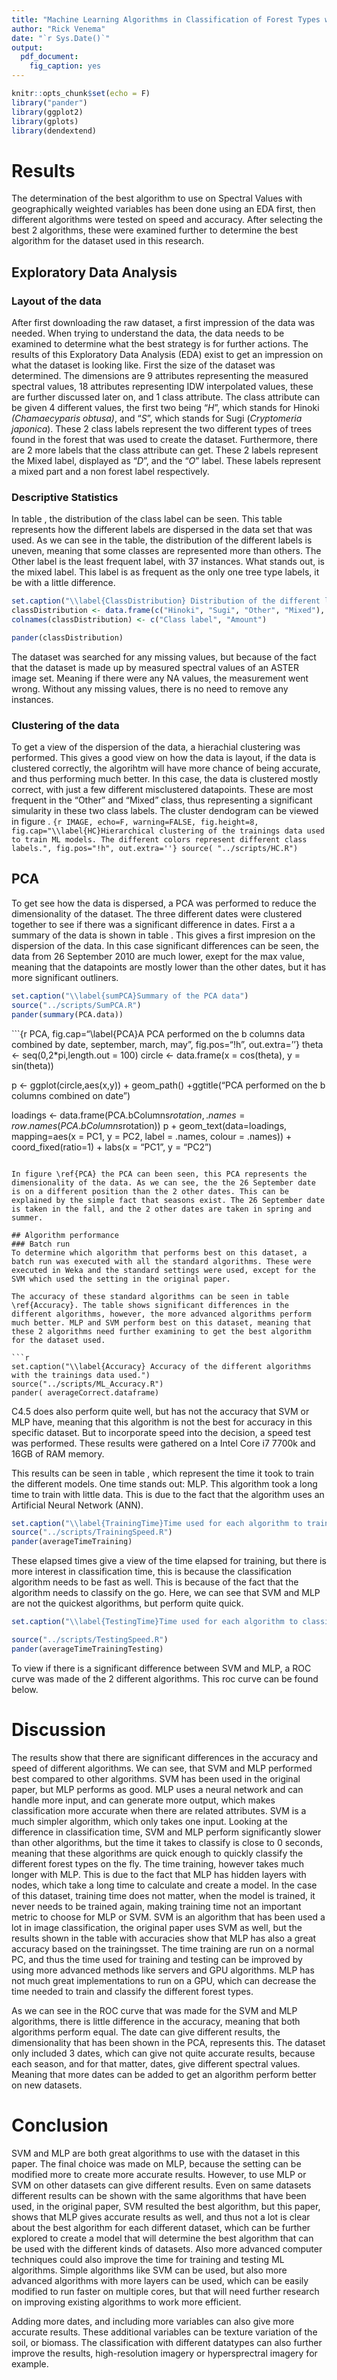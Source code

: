 ```yaml
---
title: "Machine Learning Algorithms in Classification of Forest Types with Geographically Weighted Variables"
author: "Rick Venema"
date: "`r Sys.Date()`"
output: 
  pdf_document:
    fig_caption: yes
---
```

```r
knitr::opts_chunk$set(echo = F)
library("pander")
library(ggplot2)
library(gplots)
library(dendextend)
```
\begin{abstract}
This paper extends the paper by Johnson et. al. 2012 \cite{Johnson12}, further examining different Machine Learning algorithms for ASTER image classifiction of forest types in a Japanese forest containing Sugi (\textit{Cryptomeria japonica}) and Hinoki (\textit{Chamaecyparis obtusa}) trees. This paper first looks into the dataset that was used in the original paper and tests different Machine Learning algorithms to create a model that can classify the different tree types quick and accurate. This has been done by using Weka, and the standard settings. Exept Support Vector Machines (SVMs), which has been set up with the settings used in the original paper. MLP has shown significantly good accuracy based on tests run on different algorithms with the original dataset.
\end{abstract}

\newpage

# Results
The determination of the best algorithm to use on Spectral Values with geographically weighted variables has been done using an EDA first, then different algorithms were tested on speed and accuracy. After selecting the best 2 algorithms, these were examined further to determine the best algorithm for the dataset used in this research.

## Exploratory Data Analysis
### Layout of the data
After first downloading the raw dataset, a first impression of the data was needed. When trying to understand the data, the data needs to be examined to determine what the best strategy is for further actions. The results of this Exploratory Data Analysis (EDA) exist to get an impression on what the dataset is looking like. First the size of the dataset was determined. The dimensions are 9 attributes representing the measured spectral values, 18 attributes representing IDW interpolated values, these are further discussed later on, and 1 class attribute. The class attribute can be given 4 different values, the first two being "*H*", which stands for Hinoki *(Chamaecyparis obtusa)*, and "*S*", which stands for Sugi (*Cryptomeria japonica*). These 2 class labels represent the two different types of trees found in the forest that was used to create the dataset. Furthermore, there are 2 more labels that the class attribute can get. These 2 labels represent the Mixed label, displayed as "*D*", and the "*O*" label. These labels represent a mixed part and a non forest label respectively.

### Descriptive Statistics
In table \ref{ClassDistribution}, the distribution of the class label can be seen. This table represents how the different labels are dispersed in the data set that was used. As we can see in the table, the distribution of the different labels is uneven, meaning that some classes are represented more than others. The Other label is the least frequent label, with 37 instances. What stands out, is the mixed label. This label is as frequent as the only one tree type labels, it be with a little difference. 

```r
set.caption("\\label{ClassDistribution} Distribution of the different labels of the Class attribute.")
classDistribution <- data.frame(c("Hinoki", "Sugi", "Other", "Mixed"), c(48, 59, 37, 54))
colnames(classDistribution) <- c("Class label", "Amount")

pander(classDistribution)

```

The dataset was searched for any missing values, but because of the fact that the dataset is made up by measured spectral values of an ASTER image set. Meaning if there were any NA values, the measurement went wrong. Without any missing values, there is no need to remove any instances. 


### Clustering of the data
To get a view of the dispersion of the data, a hierachial clustering was performed. This gives a good view on how the data is layout, if the data is clustered correctly, the algorihtm will have more chance of being accurate, and thus performing much better. In this case, the data is clustered mostly correct, with just a few different misclustered datapoints. These are most frequent in the "Other" and "Mixed" class, thus representing a significant simularity in these two class labels. The cluster dendogram can be viewed in figure \ref{ClassDistribution}. 
```{r IMAGE, echo=F, warning=FALSE, fig.height=8, fig.cap="\\label{HC}Hierarchical clustering of the trainings data used to train ML models. The different colors represent different class labels.", fig.pos="!h", out.extra=''}
source( "../scripts/HC.R")
```


\clearpage

## PCA
To get see how the data is dispersed, a PCA was performed to reduce the dimensionality of the dataset. The three different dates were clustered together to see if there was a significant difference in dates. First a a summary of the data is shown in table \ref{sumPCA}. This gives a first impresion on the dispersion of the data. In this case significant differences can be seen, the data from 26 September 2010 are much lower, exept for the max value, meaning that the datapoints are mostly lower than the other dates, but it has more significant outliners.

```r

set.caption("\\label{sumPCA}Summary of the PCA data")
source("../scripts/SumPCA.R")
pander(summary(PCA.data))
```

```{r PCA, fig.cap="\\label{PCA}A PCA performed on the b columns data combined by date, september, march, may", fig.pos="!h", out.extra=''}
theta <- seq(0,2*pi,length.out = 100)
circle <- data.frame(x = cos(theta), y = sin(theta))

p <- ggplot(circle,aes(x,y)) + geom_path() +ggtitle("PCA performed on the b columns combined on date")

loadings <- data.frame(PCA.bColumns$rotation, 
                       .names = row.names(PCA.bColumns$rotation))
p + geom_text(data=loadings, 
              mapping=aes(x = PC1, y = PC2, label = .names, colour = .names)) +
  coord_fixed(ratio=1) +
  labs(x = "PC1", y = "PC2")

```

In figure \ref{PCA} the PCA can been seen, this PCA represents the dimensionality of the data. As we can see, the the 26 September date is on a different position than the 2 other dates. This can be explained by the simple fact that seasons exist. The 26 September date is taken in the fall, and the 2 other dates are taken in spring and summer.

## Algorithm performance
### Batch run
To determine which algorithm that performs best on this dataset, a batch run was executed with all the standard algorithms. These were executed in Weka and the standard settings were used, except for the SVM which used the setting in the original paper.

The accuracy of these standard algorithms can be seen in table \ref{Accuracy}. The table shows significant differences in the different algorithms, however, the more advanced algorithms perform much better. MLP and SVM perform best on this dataset, meaning that these 2 algorithms need further examining to get the best algorithm for the dataset used. 

```r
set.caption("\\label{Accuracy} Accuracy of the different algorithms with the trainings data used.")
source("../scripts/ML_Accuracy.R")
pander( averageCorrect.dataframe)
```

C4.5 does also perform quite well, but has not the accuracy that SVM or MLP have, meaning that this algorithm is not the best for accuracy in this specific dataset. But to incorporate speed into the decision, a speed test was performed. These results were gathered on a Intel Core i7 7700k and 16GB of RAM memory. 

This results can be seen in table \ref{TrainingTime}, which represent the time it took to train the different models. One time stands out: MLP. This algorithm took a long time to train with little data. This is due to the fact that the algorithm uses an Artificial Neural Network (ANN).
```r
set.caption("\\label{TrainingTime}Time used for each algorithm to train the algorithm")
source("../scripts/TrainingSpeed.R")
pander(averageTimeTraining)

```

These elapsed times give a view of the time elapsed for training, but there is more interest in classification time, this is because the classification algorithm needs to be fast as well. This is because of the fact that the algorithm needs to classify on the go. Here, we can see that SVM and MLP are not the quickest algorithms, but perform quite quick. 

```r
set.caption("\\label{TestingTime}Time used for each algorithm to classify new instances")

source("../scripts/TestingSpeed.R")
pander(averageTimeTrainingTesting)

```

To view if there is a significant difference between SVM and MLP, a ROC curve was made of the 2 different algorithms. This roc curve can be found below.



\begin{figure}[h]
  \centering
    \includegraphics{roc}
    \caption{The ROC Curve for the SVM and MLP algorithm}
\end{figure}

# Discussion
The results show that there are significant differences in the accuracy and speed of different algorithms. We can see, that SVM and MLP performed best compared to other algorithms. SVM has been used in the original paper, but MLP performs as good. MLP uses a neural network and can handle more input, and can generate more output, which makes classification more accurate when there are related attributes. SVM is a much simpler algorithm, which only takes one input. Looking at the difference in classification time, SVM and MLP perform significantly slower than other algorithms, but the time it takes to classify is close to 0 seconds, meaning that these algorithms are quick enough to quickly classify the different forest types on the fly. The time training, however takes much longer with MLP. This is due to the fact that MLP has hidden layers with nodes, which take a long time to calculate and create a model. In the case of this dataset, training time does not matter, when the model is trained, it never needs to be trained again, making training time not an important metric to choose for MLP or SVM. SVM is an algorithm that has been used a lot in image classification,  the original paper uses SVM as well, but the results shown in the table with accuracies show that MLP has also a great accuracy based on the trainingsset. The time training are run on a normal PC, and thus the time used for training and testing can be improved by using more advanced methods like servers and GPU algorithms. MLP has not much great implementations to run on a GPU, which can decrease the time needed to train and classify the different forest types.
  
As we can see in the ROC curve that was made for the SVM and MLP algorithms, there is little difference in the accuracy, meaning that both algorithms perform equal. The date can give different results, the dimensionality that has been shown in the PCA, represents this. The dataset only included 3 dates, which can give not quite accurate results, because each season, and for that matter, dates, give different spectral values. Meaning that more dates can be added to get an algorithm perform better on new datasets.

# Conclusion
SVM and MLP are both great algorithms to use with the dataset in this paper. The final choice was made on MLP, because the setting can be modified more to create more accurate results. However, to use MLP or SVM on other datasets can give different results. Even on same datasets different results can be shown with the same algorithms that have been used, in the original paper, SVM resulted the best algorithm, but this paper, shows that MLP gives accurate results as well, and thus not a lot is clear about the best algorithm for each different dataset, which can be further explored to create a model that will determine the best algorithm that can be used with the different kinds of datasets. Also more advanced computer techniques could also improve the time for training and testing ML algorithms. Simple algorithms like SVM can be used, but also more advanced algorithms with more layers can be used, which can be easily modified to run faster on multiple cores, but that will need further research on improving existing algorithms to work more efficient. 

Adding more dates, and including more variables can also give more accurate results. These additional variables can be texture variation of the soil, or biomass. The classification with different datatypes can also further improve the results, high-resolution imagery or hypersprectral imagery for example.



\clearpage

\begin{thebibliography}{9}

\bibitem{Johnson12}
Johnson, B., Tateishi, R., Xie, Z., 2012. \textit{Using geographically-weighted variables for image classification. Remote Sensing Letters}, 3 (6), 491-499.

\bibitem{Dataset}
\textit{Forest type mapping Data Set} Retrieved September 11, 2018, from https://archive.ics.uci.edu/ml/datasets/Forest+type+mapping

\bibitem{PCA}
\textit{ Introduction to Principal Component Analysis (PCA)} Viewed September 24 2018, from https://tgmstat.wordpress.com/2013/11/21/introduction-to-principal-component-analysis-pca/

\bibitem{Russel88}
Russell, G., Congaltol., 1988 \textit{A Comparison of Sampling Schemes Used in Generating Error Matrices for Assessing the Accuracy of Maps Generated from Remotely Sensed Data }

\bibitem{Mountrakis}
Mountrakis, G.,Im, J., Ogole, C., 2011 \textit{A Support vector machines in remote sensing: A review }

\bibitem{jose}
Jose M. Pena, Pedro A. Gutierrez, Cesar Herves-Martinez, Johan Six, Richard E. Plant and Francisca Lopez-Granados,  2014 \textit{Based Image Classification of Summer Crops with Machine Learning Methods }

\bibitem{Raczko}
Raczko, E., Zagajewski, B. 2017 \textit{Comparison of support vector machine, random forest and neural network classifiers for tree species classification on airborne hyperspectral APEX images}

\bibitem{Zanaty}
Zanaty, E.A., 2012 \textit{Support Vector Machines (SVMs) versus Multilayer Perception (MLP) in data classification}

\end{thebibliography}

